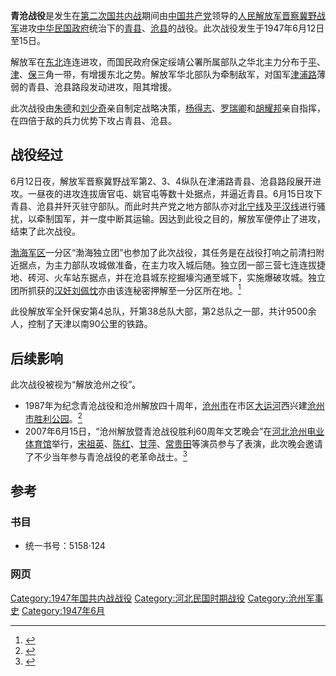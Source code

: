 {{Infobox Military Conflict
|conflict=青沧战役
|partof=[[第二次国共内战|第二次国共内战]]
|image=
|caption=解放军占领青县车站
|date=1947年6月12日至15日
|place=[[津浦铁路|津浦路]]青县沧县路段
|casus=
|territory=[[中国人民解放军|解放军]]占领[[青县|青县]]、[[沧县|沧县]]
|result=解放军胜利
|combatant1=[[File:People's_Liberation_Army_Flag_of_the_People's_Republic_of_China.svg|22px]]解放军[[晋察冀野战军|晋察冀野战军]]第2、3、4纵队<br/>[[File:People's_Liberation_Army_Flag_of_the_People's_Republic_of_China.svg|22px]]渤海独立团<br/>[[File:Flag_of_the_Chinese_Communist_Party.svg|22px]][[中国共产党|中国共产党]]地方部队
|combatant2=[[File:Flag_of_the_Republic_of_China_Army.svg|22px]][[国民革命军|国民革命军]]<br/>[[File:Flag_of_the_Republic_of_China.svg|22px]][[中国国民党|中国国民党]]保安队
|commander1=[[File:Flag_of_the_Chinese_Communist_Party.svg|22px]][[杨得志|杨得志]]<br/>[[File:Flag_of_the_Chinese_Communist_Party.svg|22px]][[罗瑞卿|罗瑞卿]]<br/>[[File:Flag_of_the_Chinese_Communist_Party.svg|22px]][[胡耀邦|胡耀邦]]
|commander2=[[File:Flag_of_the_Republic_of_China.svg|22px]]国民政府保定绥靖公署
|strength1=约4.5万
|strength2=约1.5万
|casualties1=不详
|casualties2=死亡约1万人
|notes=
}}

'''青沧战役'''是发生在[[第二次国共内战|第二次国共内战]]期间由[[中国共产党|中国共产党]]领导的[[人民解放军|人民解放军]][[晋察冀野战军|晋察冀野战军]]进攻[[中华民国政府|中华民国政府]]统治下的[[青县|青县]]、[[沧县|沧县]]的战役。此次战役发生于1947年6月12日至15日。

解放军在[[中国东北地区|东北]]连连进攻，而国民政府保定绥靖公署所属部队之华北主力分布于[[北平|平]]、[[天津|津]]、[[保定|保]]三角一带，有增援东北之势。解放军华北部队为牵制敌军，对国军[[津浦铁路|津浦路]]薄弱的青县、沧县路段发动进攻，阻其增援。

此次战役由[[朱德|朱德]]和[[刘少奇|刘少奇]]亲自制定战略决策，[[杨得志|杨得志]]、[[罗瑞卿|罗瑞卿]]和[[胡耀邦|胡耀邦]]亲自指挥，在四倍于敌的兵力优势下攻占青县、沧县。

==战役经过==
6月12日夜，解放军晋察冀野战军第2、3、4纵队在津浦路青县、沧县路段展开进攻。一昼夜的进攻连拔唐官屯、姚官屯等数十处据点，并逼近青县。6月15日攻下青县、沧县并歼灭驻守部队。而此时共产党之地方部队亦对[[北宁线|北宁线]]及[[平汉线|平汉线]]进行骚扰，以牵制国军，并一度中断其运输。因达到此役之目的，解放军便停止了进攻，结束了此次战役。

[[渤海军区|渤海军区]]一分区“渤海独立团”也参加了此次战役，其任务是在战役打响之前清扫附近据点，为主力部队攻城做准备，在主力攻入城后随。独立团一部三营七连连拔捷地、砖河、火车站东据点，并在沧县城东挖掘壕沟通至城下，实施爆破攻城。独立团所抓获的[[汉奸|汉奸]][[刘佩忱|刘佩忱]]亦由该连秘密押解至一分区所在地。<ref>{{cite web |url=http://www.he.xinhuanet.com/zfwq/2008-06/16/content_13556055.htm |language=中文 |title=不能忘却的纪念 ——访青沧战役亲历老军人张国钧 |publisher=新华网 |date=2008-06-16 |accessdate=2010-05-27 |deadurl=yes |archiveurl=https://web.archive.org/web/20160304111425/http://www.he.xinhuanet.com/zfwq/2008-06/16/content_13556055.htm |archivedate=2016-03-04 }}</ref>

此役解放军全歼保安第4总队，歼第38总队大部，第2总队之一部，共计9500余人，控制了天津以南90公里的铁路。
==后续影响==
此次战役被视为“解放沧州之役”。
*1987年为纪念青沧战役和沧州解放四十周年，[[沧州市|沧州市]]在市区[[京杭大运河|大运河]]西兴建[[沧州市胜利公园|沧州市胜利公园]]。<ref>{{cite web |url=http://www.hebeitour.com.cn/tszl/?a=i&fid=42&id=988 |language=中文 |title=刻写在运河沃土上的革命历史——沧州市胜利公园 |publisher=河北旅游资讯网 |date=2004-12-30 |accessdate=2010-05-28 |deadurl=yes |archiveurl=https://web.archive.org/web/20100413112041/http://www.hebeitour.com.cn/tszl/?a=i&fid=42&id=988 |archivedate=2010-04-13 }}</ref>
*2007年6月15日，“沧州解放暨青沧战役胜利60周年文艺晚会”在[[河北|河北]][[沧州电业体育馆|沧州电业体育馆]]举行，[[宋祖英|宋祖英]]、[[陈红|陈红]]、[[甘萍|甘萍]]、[[常贵田|常贵田]]等演员参与了表演，此次晚会邀请了不少当年参与青沧战役的老革命战士。<ref>{{cite web|url=http://news.sina.com.cn/o/2007-06-16/144912034930s.shtml | language=中文 | title=河北举行沧州解放暨青沧战役胜利60周年文艺晚会 |publisher=新浪网 |date=2007-06-16 |accessdate=2010-05-27 }}</ref>

==参考==
===书目===
*{{cite book|author=王清魁 |title=《中国人民解放军战役集成》 |year=1987 |publisher=解放军出版社 |location=北京平安里3号}}统一书号：5158·124

===网页===
{{Reflist}}
{{第二次国共内战}}
[[Category:1947年国共内战战役|Category:1947年国共内战战役]] 
[[Category:河北民国时期战役|Category:河北民国时期战役]]
[[Category:沧州军事史|Category:沧州军事史]]
[[Category:1947年6月|Category:1947年6月]]